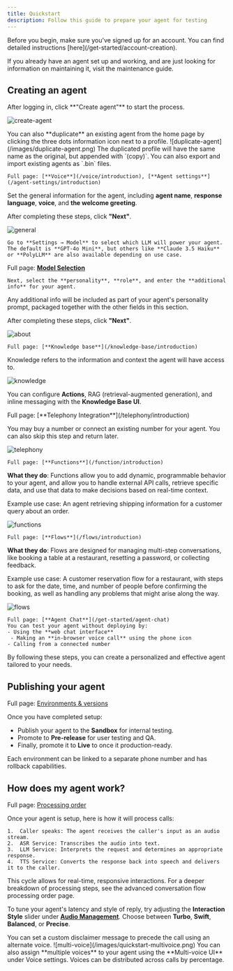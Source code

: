 ```yaml
---
title: Quickstart
description: Follow this guide to prepare your agent for testing
---
```


<Info>
  Before you begin, make sure you've signed up for an account. You can find detailed instructions [here](/get-started/account-creation).
</Info>

If you already have an agent set up and working, and are just looking for information on maintaining it, visit the maintenance guide.

## Creating an agent

<Steps>
  <Step title="Start the creation process">
    After logging in, click **"Create agent"** to start the process.

![create-agent](/images/create-agent.png)

<Info>
  You can also **duplicate** an existing agent from the home page by clicking the three dots information icon next to a profile.
   ![duplicate-agent](/images/duplicate-agent.png)
   The duplicated profile will have the same name as the original, but appended with `(copy)`. You can also export and import existing agents as `.bin` files.
</Info>

  </Step>

  <Step title="Set a name, response language, voice, and greeting line">

    Full page: [**Voice**](/voice/introduction), [**Agent settings**](/agent-settings/introduction)

Set the general information for the agent, including **agent name**, **response language**, **voice**, and **the welcome greeting**.

After completing these steps, click **"Next"**.

![general](/images/quickstart-general.png)

  </Step>

  <Step title="Choose a language model">

    Go to **Settings → Model** to select which LLM will power your agent. The default is **GPT-4o Mini**, but others like **Claude 3.5 Haiku** or **PolyLLM** are also available depending on use case.

Full page: [**Model Selection**](/agent-settings/model-use)

  </Step>

  <Step title="Select personality, role, and additional info">

    Next, select the **personality**, **role**, and enter the **additional info** for your agent.


<Tip>
  Any additional info will be included as part of your agent's personality prompt, packaged together with the other fields in this section.
</Tip>

After completing these steps, click **"Next"**.

![about](/images/agent-about.png)

  </Step>

  <Step title="Select knowledge topics">

    Full page: [**Knowledge base**](/knowledge-base/introduction)

Knowledge refers to the information and context the agent will have access to.

![knowledge](/images/knowledge.png)

You can configure **Actions**, RAG (retrieval-augmented generation), and inline messaging with the **Knowledge Base UI**.

  </Step>

  <Step title="[Optional] Select a number for telephony integration">
    Full page: [**Telephony Integration**](/telephony/introduction)

You may buy a number or connect an existing number for your agent. You can also skip this step and return later.

![telephony](/images/telephony.png)

  </Step>

  <Step title="[Advanced] Integrate functions into your knowledge base">

    Full page: [**Functions**](/function/introduction)

**What they do**: Functions allow you to add dynamic, programmable behavior to your agent, and allow you to handle external API calls, retrieve specific data, and use that data to make decisions based on real-time context.

Example use case: An agent retrieving shipping information for a customer query about an order.

![functions](/images/quickstart-functions.png)

  </Step>

  <Step title="[Advanced] Add a flow to your project">

    Full page: [**Flows**](/flows/introduction)
**What they do**: Flows are designed for managing multi-step conversations, like booking a table at a restaurant, resetting a password, or collecting feedback.

Example use case: A customer reservation flow for a restaurant, with steps to ask for the date, time, and number of people before confirming the booking, as well as handling any problems that might arise along the way.

![flows](/images/quickstart-flows.png)

  </Step>

  <Step title="Test your agent (web-chat, browser call, or phone)">

    Full page: [**Agent Chat**](/get-started/agent-chat)
    You can test your agent without deploying by:
    - Using the **web chat interface**
     - Making an **in-browser voice call** using the phone icon
    - Calling from a connected number

  </Step>

</Steps>

By following these steps, you can create a personalized and effective agent tailored to your needs.

## Publishing your agent

Full page: [Environments & versions](/environments-and-versions/introduction)

Once you have completed setup:
* Publish your agent to the **Sandbox** for internal testing.
* Promote to **Pre-release** for user testing and QA.
* Finally, promote it to **Live** to once it production-ready.

Each environment can be linked to a separate phone number and has rollback capabilities.

## How does my agent work?

Full page: [Processing order](/essentials/order)

Once your agent is setup, here is how it will process calls:

	1.	Caller speaks: The agent receives the caller's input as an audio stream.
	2.	ASR Service: Transcribes the audio into text.
	3.	LLM Service: Interprets the request and determines an appropriate response.
	4.	TTS Service: Converts the response back into speech and delivers it to the caller.

This cycle allows for real-time, responsive interactions. For a deeper breakdown of processing steps, see the advanced conversation flow processing order page.

<Tip>To tune your agent's latency and style of reply, try adjusting the **Interaction Style** slider under [**Audio Management**](/audio-management/introduction). Choose between **Turbo**, **Swift**, **Balanced**, or **Precise**.</Tip>

<Tip>
  You can set a custom disclaimer message to precede the call using an alternate voice.
     ![multi-voice](/images/quickstart-multivoice.png)
  You can also assign **multiple voices** to your agent using the **Multi-voice UI** under Voice settings. Voices can be distributed across calls by percentage.
</Tip>
